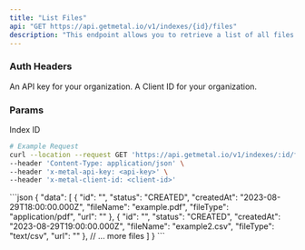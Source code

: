 ```yaml
---
title: "List Files"
api: "GET https://api.getmetal.io/v1/indexes/{id}/files"
description: "This endpoint allows you to retrieve a list of all files associated with a specific index."
---
```



### Auth Headers

<ParamField required header="x-metal-api-key" type="string">
  An API key for your organization.
</ParamField>

<ParamField required header="x-metal-client-id" type="string">
  A Client ID for your organization.
</ParamField>

### Params

<ParamField required path="id" type="string" pattern="^[0-9a-fA-F]{24}$">
  Index ID
</ParamField>

<RequestExample>

```bash
# Example Request
curl --location --request GET 'https://api.getmetal.io/v1/indexes/:id/files' \
--header 'Content-Type: application/json' \
--header 'x-metal-api-key: <api-key>' \
--header 'x-metal-client-id: <client-id>'
```
</RequestExample>

<ResponseExample>
```json
{
  "data": [
    {
      "id": "<file-id>",
      "status": "CREATED",
      "createdAt": "2023-08-29T18:00:00.000Z",
      "fileName": "example.pdf",
      "fileType": "application/pdf",
      "url": "<preSignedUrl>"
    },
    {
      "id": "<file-id-2>",
      "status": "CREATED",
      "createdAt": "2023-08-29T19:00:00.000Z",
      "fileName": "example2.csv",
      "fileType": "text/csv",
      "url": "<preSignedUrl-2>"
    },
    // ... more files
  ]
}
```
</ResponseExample>
